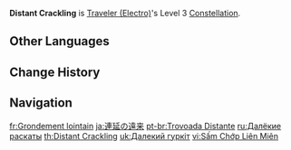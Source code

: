 {{Constellation Infobox
|image       = Constellation Distant Crackling.png
|description = Increases the Level of [[Bellowing Thunder]] by 3.<br>Maximum upgrade level is 15.
|level       = 3
|character   = Traveler (Electro)
|utility1    = Talent Level Increase
|utility2    = Elemental Burst Level Increase
}}
'''Distant Crackling''' is [[Traveler (Electro)]]'s Level 3 [[Constellation]].

==Other Languages==
{{Other Languages
|en      = Distant Crackling
|zhs     = 连延的远雷
|zhs_rm  = Liányán de Yuǎn Léi
|zht     = 連延的遠雷
|zht_rm  = Liányán de Yuǎn Léi
|zh_tl   = 
|ja      = 連延の遠雷
|ja_rm   = Ren'en no Enrai
|ja_tl   = Distant Thunder of Prolongation
|ko      = 뻗어나가는 원뢰
|ko_rm   = Ppeodeonaganeun Wonroe
|ko_tl   = Distant Thunder of Prolongation
|es      = Restallido lejano
|es_tl   = Distant Crackling
|fr      = Grondement lointain
|fr_tl   = Distant Rumble
|ru      = Далёкие раскаты
|ru_tl   = Distant Peals
|th      = Distant Crackling
|vi      = Sấm Chớp Liên Miên
|vi_tl   = Constant Lightning
|de      = Entfernter Donner
|de_tl   = Distant Thunder
|id      = Distant Crackling
|pt      = Trovoada Distante
|pt_tl   = Distant Thunder
|tr      = Uzaklardan Çakan Şimşek
|tr_tl   = Distant Flashing Lightning
|it      = Crepitio distante
|it_tl   = Distant Crackling
}}

==Change History==
{{Change History|2.0}}

==Navigation==
{{Talent Navbox|Traveler (Electro)}}

[[fr:Grondement lointain]]
[[ja:連延の遠来]]
[[pt-br:Trovoada Distante]]
[[ru:Далёкие раскаты]]
[[th:Distant Crackling]]
[[uk:Далекий гуркіт]]
[[vi:Sấm Chớp Liên Miên]]
